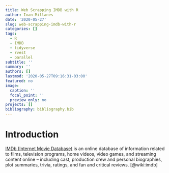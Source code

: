 ```yaml
---
title: Web Scrapping IMDB with R
author: Ivan Millanes
date: '2020-05-27'
slug: web-scrapping-imdb-with-r
categories: []
tags:
  - R
  - IMDB
  - tidyverse
  - rvest
  - parallel
subtitle: ''
summary: ''
authors: []
lastmod: '2020-05-27T09:16:31-03:00'
featured: no
image:
  caption: ''
  focal_point: ''
  preview_only: no
projects: []
bibliography: bibliography.bib
---
```


# Introduction

[IMDb (Internet Movie Database)](https://www.imdb.com/) is an online database of information related to films, television programs, home videos, video games, and streaming content online – including cast, production crew and personal biographies, plot summaries, trivia, ratings, and fan and critical reviews. [@wiki:imdb]



